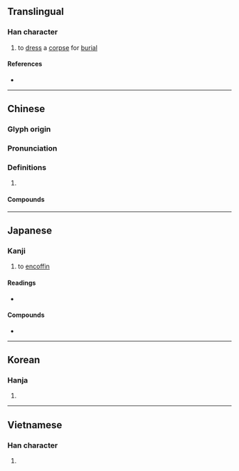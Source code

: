 {{also|殓}}
{{character info}}
{{character info|0xf9a5}}
==Translingual==

===Han character===
{{Han char|rn=78|rad=歹|as=13|sn=17|four=18286|canj=MNOMO|ids=⿰歹僉}}

# to [[dress]] a [[corpse]] for [[burial]]

====References====
* {{Han ref|kx=0583.380|dkj=16590|dj=0976.240|hdz=21395.110|uh=6BAE|ud=27566|bh=C0D4|bd=49364}}

----

==Chinese==
{{zh-forms|s=殓}}

===Glyph origin===
{{Han etym}}

===Pronunciation===
{{zh-pron
|m=liàn
|c=lim6
|mc=y
|oc=y
|ma=
|cat=v
}}

===Definitions===
{{zh-hanzi}}

# {{rfdef|zh}}

====Compounds====
{{zh-der|入殮|含殮|大殮|盛殮|殮殯|收殮|成殮|殯殮|裝殮|殮房}}

----

==Japanese==

===Kanji===
{{ja-kanji|grade=|rs=歹13}}

# to [[encoffin]]

====Readings====
* {{ja-readings|on=れん|kun=おさ-める}}

====Compounds====
* {{ja-r|殮葬|れんそう|[[encoffinment]] and [[burial]]}}

----

==Korean==

===Hanja===
{{ko-hanja|hangeul=[[렴]]>[[염]]|eumhun=|rv=ryeom>yeom|mr=ryŏm>yŏm|y=lyem>yem}}

# {{rfdef|ko|sort=歹13}}

----

==Vietnamese==

===Han character===
{{vi-readings|reading=liệm, liễm, lịm|rs=歹13}}

# {{rfdef|vi|sort=歹13}}